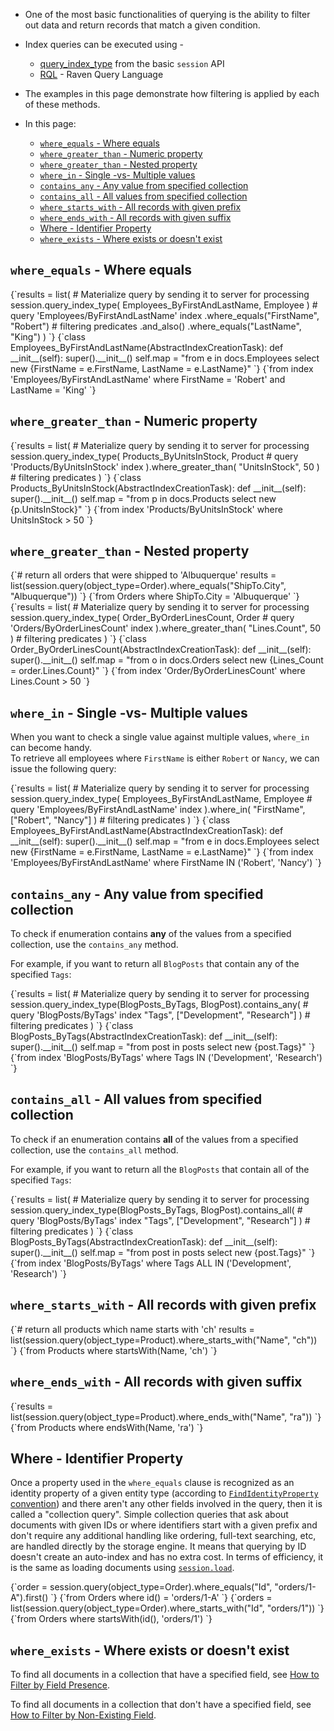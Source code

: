
<Admonition type="note" title="">

* One of the most basic functionalities of querying is the ability to filter out data and return records that match a given condition.  

* Index queries can be executed using -  
   * [query_index_type](../../client-api/session/querying/how-to-query.mdx) from the basic `session` API  
   * [RQL](../../client-api/session/querying/what-is-rql.mdx) - Raven Query Language  

* The examples in this page demonstrate how filtering is applied by each of these methods.  

* In this page:
   * [`where_equals` - Where equals](../../indexes/querying/filtering.mdx#where_equals---where-equals)
   * [`where_greater_than` - Numeric property](../../indexes/querying/filtering.mdx#where_greater_than---numeric-property)
   * [`where_greater_than` - Nested property](../../indexes/querying/filtering.mdx#where_greater_than---nested-property)
   * [`where_in` - Single -vs- Multiple values](../../indexes/querying/filtering.mdx#where_in---single--vs--multiple-values)
   * [`contains_any` - Any value from specified collection](../../indexes/querying/filtering.mdx#contains_any---any-value-from-specified-collection)
   * [`contains_all` - All values from specified collection](../../indexes/querying/filtering.mdx#contains_all---all-values-from-specified-collection)
   * [`where_starts_with` - All records with given prefix](../../indexes/querying/filtering.mdx#where_starts_with---all-records-with-given-prefix)
   * [`where_ends_with` - All records with given suffix](../../indexes/querying/filtering.mdx#where_ends_with---all-records-with-given-suffix)
   * [Where - Identifier Property](../../indexes/querying/filtering.mdx#where---identifier-property)
   * [`where_exists` - Where exists or doesn't exist](../../indexes/querying/filtering.mdx#where_exists---where-exists-or-doesn)

</Admonition>

## `where_equals` - Where equals 

<Tabs groupId='languageSyntax'>
<TabItem value="Query" label="Query">
<CodeBlock language="python">
{`results = list(  # Materialize query by sending it to server for processing
    session.query_index_type(
        Employees_ByFirstAndLastName, Employee
    )  # query 'Employees/ByFirstAndLastName' index
    .where_equals("FirstName", "Robert")  # filtering predicates
    .and_also()
    .where_equals("LastName", "King")
)
`}
</CodeBlock>
</TabItem>
<TabItem value="Index" label="Index">
<CodeBlock language="python">
{`class Employees_ByFirstAndLastName(AbstractIndexCreationTask):
    def __init__(self):
        super().__init__()
        self.map = "from e in docs.Employees select new {FirstName = e.FirstName, LastName = e.LastName}"
`}
</CodeBlock>
</TabItem>
<TabItem value="RQL" label="RQL">
<CodeBlock language="sql">
{`from index 'Employees/ByFirstAndLastName'
where FirstName = 'Robert' and LastName = 'King'
`}
</CodeBlock>
</TabItem>
</Tabs>



## `where_greater_than` - Numeric property

<Tabs groupId='languageSyntax'>
<TabItem value="Query" label="Query">
<CodeBlock language="python">
{`results = list(  # Materialize query by sending it to server for processing
    session.query_index_type(
        Products_ByUnitsInStock, Product  # query 'Products/ByUnitsInStock' index
    ).where_greater_than(
        "UnitsInStock", 50
    )  # filtering predicates
)
`}
</CodeBlock>
</TabItem>
<TabItem value="Index" label="Index">
<CodeBlock language="python">
{`class Products_ByUnitsInStock(AbstractIndexCreationTask):
    def __init__(self):
        super().__init__()
        self.map = "from p in docs.Products select new {p.UnitsInStock}"
`}
</CodeBlock>
</TabItem>
<TabItem value="RQL" label="RQL">
<CodeBlock language="sql">
{`from index 'Products/ByUnitsInStock'
where UnitsInStock > 50
`}
</CodeBlock>
</TabItem>
</Tabs>



## `where_greater_than` - Nested property

<Tabs groupId='languageSyntax'>
<TabItem value="Query" label="Query">
<CodeBlock language="python">
{`# return all orders that were shipped to 'Albuquerque'
results = list(session.query(object_type=Order).where_equals("ShipTo.City", "Albuquerque"))
`}
</CodeBlock>
</TabItem>
<TabItem value="RQL" label="RQL">
<CodeBlock language="sql">
{`from Orders
where ShipTo.City = 'Albuquerque'
`}
</CodeBlock>
</TabItem>
</Tabs>

<Tabs groupId='languageSyntax'>
<TabItem value="Query" label="Query">
<CodeBlock language="python">
{`results = list(  # Materialize query by sending it to server for processing
    session.query_index_type(
        Order_ByOrderLinesCount, Order  # query 'Orders/ByOrderLinesCount' index
    ).where_greater_than(
        "Lines.Count", 50
    )  # filtering predicates
)
`}
</CodeBlock>
</TabItem>
<TabItem value="Index" label="Index">
<CodeBlock language="python">
{`class Order_ByOrderLinesCount(AbstractIndexCreationTask):
    def __init__(self):
        super().__init__()
        self.map = "from o in docs.Orders select new {Lines_Count = order.Lines.Count}"
`}
</CodeBlock>
</TabItem>
<TabItem value="RQL" label="RQL">
<CodeBlock language="sql">
{`from index 'Order/ByOrderLinesCount'
where Lines.Count > 50
`}
</CodeBlock>
</TabItem>
</Tabs>



## `where_in` - Single -vs- Multiple values

When you want to check a single value against multiple values, `where_in` can become handy.  
To retrieve all employees where `FirstName` is either `Robert` or `Nancy`, we can issue the following query:

<Tabs groupId='languageSyntax'>
<TabItem value="Query" label="Query">
<CodeBlock language="python">
{`results = list(  # Materialize query by sending it to server for processing
    session.query_index_type(
        Employees_ByFirstAndLastName, Employee  # query 'Employees/ByFirstAndLastName' index
    ).where_in(
        "FirstName", ["Robert", "Nancy"]
    )  # filtering predicates
)
`}
</CodeBlock>
</TabItem>
<TabItem value="Index" label="Index">
<CodeBlock language="python">
{`class Employees_ByFirstAndLastName(AbstractIndexCreationTask):
    def __init__(self):
        super().__init__()
        self.map = "from e in docs.Employees select new {FirstName = e.FirstName, LastName = e.LastName}"
`}
</CodeBlock>
</TabItem>
<TabItem value="RQL" label="RQL">
<CodeBlock language="sql">
{`from index 'Employees/ByFirstAndLastName'
where FirstName IN ('Robert', 'Nancy')
`}
</CodeBlock>
</TabItem>
</Tabs>



## `contains_any` - Any value from specified collection

To check if enumeration contains **any** of the values from a specified collection, 
use the `contains_any` method.

For example, if you want to return all `BlogPosts` that contain any of the specified `Tags`:

<Tabs groupId='languageSyntax'>
<TabItem value="Query" label="Query">
<CodeBlock language="python">
{`results = list(  # Materialize query by sending it to server for processing
    session.query_index_type(BlogPosts_ByTags, BlogPost).contains_any(  # query 'BlogPosts/ByTags' index
        "Tags", ["Development", "Research"]
    )  # filtering predicates
)
`}
</CodeBlock>
</TabItem>
<TabItem value="Index" label="Index">
<CodeBlock language="python">
{`class BlogPosts_ByTags(AbstractIndexCreationTask):
    def __init__(self):
        super().__init__()
        self.map = "from post in posts select new {post.Tags}"
`}
</CodeBlock>
</TabItem>
<TabItem value="RQL" label="RQL">
<CodeBlock language="sql">
{`from index 'BlogPosts/ByTags'
where Tags IN ('Development', 'Research')
`}
</CodeBlock>
</TabItem>
</Tabs>



## `contains_all` - All values from specified collection

To check if an enumeration contains **all** of the values from a specified collection, 
use the `contains_all` method.

For example, if you want to return all the `BlogPosts` that contain all of the specified `Tags`:

<Tabs groupId='languageSyntax'>
<TabItem value="Query" label="Query">
<CodeBlock language="python">
{`results = list(  # Materialize query by sending it to server for processing
    session.query_index_type(BlogPosts_ByTags, BlogPost).contains_all(  # query 'BlogPosts/ByTags' index
        "Tags", ["Development", "Research"]
    )  # filtering predicates
)
`}
</CodeBlock>
</TabItem>
<TabItem value="Index" label="Index">
<CodeBlock language="python">
{`class BlogPosts_ByTags(AbstractIndexCreationTask):
    def __init__(self):
        super().__init__()
        self.map = "from post in posts select new {post.Tags}"
`}
</CodeBlock>
</TabItem>
<TabItem value="RQL" label="RQL">
<CodeBlock language="sql">
{`from index 'BlogPosts/ByTags'
where Tags ALL IN ('Development', 'Research')
`}
</CodeBlock>
</TabItem>
</Tabs>



## `where_starts_with` - All records with given prefix

<Tabs groupId='languageSyntax'>
<TabItem value="Query" label="Query">
<CodeBlock language="python">
{`# return all products which name starts with 'ch'
results = list(session.query(object_type=Product).where_starts_with("Name", "ch"))
`}
</CodeBlock>
</TabItem>
<TabItem value="RQL" label="RQL">
<CodeBlock language="sql">
{`from Products 
where startsWith(Name, 'ch')
`}
</CodeBlock>
</TabItem>
</Tabs>



## `where_ends_with` - All records with given suffix

<Tabs groupId='languageSyntax'>
<TabItem value="Query" label="Query">
<CodeBlock language="python">
{`results = list(session.query(object_type=Product).where_ends_with("Name", "ra"))
`}
</CodeBlock>
</TabItem>
<TabItem value="RQL" label="RQL">
<CodeBlock language="sql">
{`from Products 
where endsWith(Name, 'ra')
`}
</CodeBlock>
</TabItem>
</Tabs>



## Where - Identifier Property

Once a property used in the `where_equals` clause is recognized as an identity property of a given entity type 
(according to [`FindIdentityProperty` convention](../../client-api/configuration/identifier-generation/global.mdx#findidentityproperty))
and there aren't any other fields involved in the query, then it is called a "collection query". 
Simple collection queries that ask about documents with given IDs or where identifiers start with a given prefix
and don't require any additional handling like ordering, full-text searching, etc, are handled directly by the storage engine. 
It means that querying by ID doesn't create an auto-index and has no extra cost. In terms of efficiency, it is the same as
loading documents using [`session.load`](../../client-api/session/loading-entities.mdx).  


<Tabs groupId='languageSyntax'>
<TabItem value="Query" label="Query">
<CodeBlock language="python">
{`order = session.query(object_type=Order).where_equals("Id", "orders/1-A").first()
`}
</CodeBlock>
</TabItem>
<TabItem value="RQL" label="RQL">
<CodeBlock language="sql">
{`from Orders
where id() = 'orders/1-A'
`}
</CodeBlock>
</TabItem>
</Tabs>

<Tabs groupId='languageSyntax'>
<TabItem value="Query" label="Query">
<CodeBlock language="python">
{`orders = list(session.query(object_type=Order).where_starts_with("Id", "orders/1"))
`}
</CodeBlock>
</TabItem>
<TabItem value="RQL" label="RQL">
<CodeBlock language="sql">
{`from Orders
where startsWith(id(), 'orders/1')
`}
</CodeBlock>
</TabItem>
</Tabs>



## `where_exists` - Where exists or doesn't exist

To find all documents in a collection that have a specified field, see [How to Filter by Field Presence](../../client-api/session/querying/how-to-filter-by-field.mdx).  

To find all documents in a collection that don't have a specified field, see [How to Filter by Non-Existing Field](../../client-api/session/querying/how-to-filter-by-non-existing-field.mdx).




